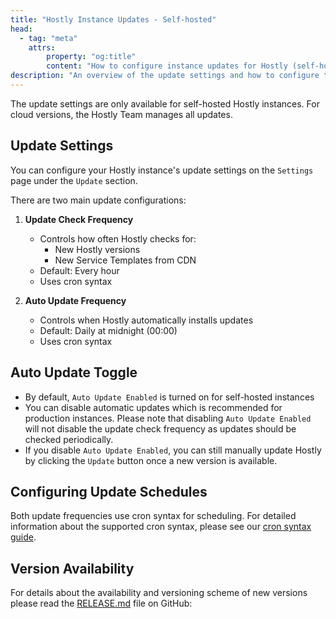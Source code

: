 ```yaml
---
title: "Hostly Instance Updates - Self-hosted"
head:
  - tag: "meta"
    attrs:
        property: "og:title"
        content: "How to configure instance updates for Hostly (self-hosted)"
description: "An overview of the update settings and how to configure them for your Hostly instance."
---
```


<Aside type="tip">
The update settings are only available for self-hosted Hostly instances. For cloud versions, the Hostly Team manages all updates.
</Aside>

## Update Settings

You can configure your Hostly instance's update settings on the `Settings` page under the `Update` section.

There are two main update configurations:

1. **Update Check Frequency**
   - Controls how often Hostly checks for:
     - New Hostly versions
     - New Service Templates from CDN
   - Default: Every hour
   - Uses cron syntax

2. **Auto Update Frequency**
   - Controls when Hostly automatically installs updates
   - Default: Daily at midnight (00:00)
   - Uses cron syntax

## Auto Update Toggle

- By default, `Auto Update Enabled` is turned on for self-hosted instances
- You can disable automatic updates which is recommended for production instances. Please note that disabling `Auto Update Enabled` will not disable the update check frequency as updates should be checked periodically.
- If you disable `Auto Update Enabled`, you can still manually update Hostly by clicking the `Update` button once a new version is available.

## Configuring Update Schedules

Both update frequencies use cron syntax for scheduling. For detailed information about the supported cron syntax, please see our [cron syntax guide](/docs/knowledge-base/cron-syntax).

## Version Availability

For details about the availability and versioning scheme of new versions please read the [RELEASE.md](https://github.com/khulnasoft/hostly/blob/main/RELEASE.md) file on GitHub:
